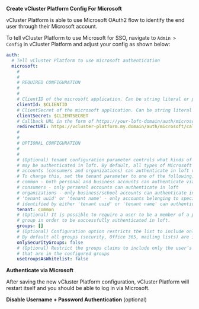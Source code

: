 
<Flow id="sso-ms">
<Step>

**Create vCluster Platform Config For Microsoft**

vCluster Platform is able to use Microsoft OAuth2 flow to identify the end user through their Microsoft account.

To tell vCluster Platform to use Microsoft for SSO, navigate to `Admin > Config` in vCluster Platform and adjust your config as shown below:

```yaml
auth:
  # Tell vCluster Platform to use microsoft authentication
  microsoft:
    #
    #
    # REQUIRED CONFIGURATION
    #
    #
    # ClientID of the microsoft application. Can be string literal or pulled from the environment.
    clientId: $CLIENTID
    # ClientSecret of the microsoft application. Can be string literal or pulled from the environment.
    clientSecret: $CLIENTSECRET
    # Callback URL in the form of https://your-loft-domain/auth/microsoft/callback
    redirectURI: https://vcluster-platform.my.domain/auth/microsoft/callback
    #
    #
    # OPTIONAL CONFIGURATION
    #
    #
    # (Optional) tenant configuration parameter controls what kinds of accounts
    # may be authenticated in loft. By default, all types of Microsoft
    # accounts (consumers and organizations) can authenticate in loft via Microsoft.
    # To change this, set the tenant parameter to one of the following:
    # common - both personal and business accounts can authenticate via Microsoft (default)
    # consumers - only personal accounts can authenticate in loft
    # organizations - only business/school accounts can authenticate in loft
    # 'tenant uuid' or 'tenant name' - only accounts belonging to specific tenant
    # identified by either 'tenant uuid' or 'tenant name' can authenticate in loft
    tenant: common
    # (Optional) It is possible to require a user to be a member of a particular
    # group in order to be successfully authenticated in loft.
    groups: []
    # (Optional) Configuration option restricts the list to include only security groups.
    # By default all groups (security, Office 365, mailing lists) are included.
    onlySecurityGroups: false
    # (Optional) Restrict the groups claims to include only the user’s groups
    # that are in the configured groups
    useGroupsAsWhitelist: false
```

</Step>
<Step>

**Authenticate via Microsoft**

After saving the new vCluster Platform configuration, vCluster Platform will restart itself and you should be able to log in via Microsoft.

</Step>
<Step>

**Disable Username + Password Authentication** (optional)

<DisablePasswordAuthPartial/>
</Step>
</Flow>
